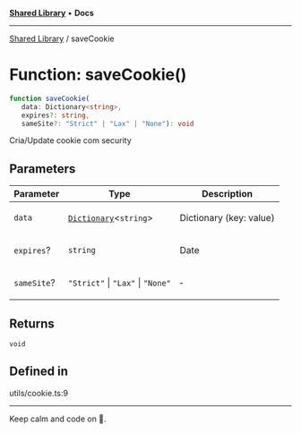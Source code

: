 
<Meta title="Libs/Shared/functions/saveCookie" />



[**Shared Library**](/?path=/docs/libs-shared-overview--page) • **Docs**

***

[Shared Library](/?path=/docs/libs-shared-overview--page) / saveCookie

# Function: saveCookie()

```ts
function saveCookie(
   data: Dictionary<string>, 
   expires?: string, 
   sameSite?: "Strict" | "Lax" | "None"): void
```

Cria/Update cookie com security

## Parameters

<table>
<thead>
<tr>
<th>Parameter</th>
<th>Type</th>
<th>Description</th>
</tr>
</thead>
<tbody>
<tr>
<td>

`data`

</td>
<td>

[`Dictionary`](/?path=/docs/libs-shared-type-aliases-dictionary)\<`string`\>

</td>
<td>

Dictionary (key: value)

</td>
</tr>
<tr>
<td>

`expires`?

</td>
<td>

`string`

</td>
<td>

Date

</td>
</tr>
<tr>
<td>

`sameSite`?

</td>
<td>

`"Strict"` \| `"Lax"` \| `"None"`

</td>
<td>

&hyphen;

</td>
</tr>
</tbody>
</table>

## Returns

`void`

## Defined in

utils/cookie.ts:9


***

Keep calm and code on 🤘.